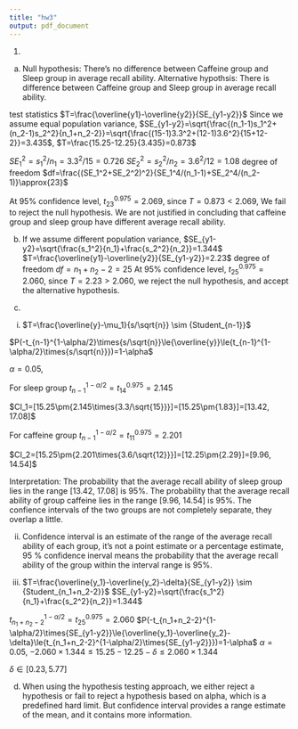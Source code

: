 ---
title: "hw3"
output: pdf_document
---

1.
(a)
Null hypothesis: There's no difference between Caffeine group and Sleep group in average recall ability.
Alternative hypothsis: There is difference between Caffeine group and Sleep group in average recall ability.

test statistics $T=\frac{\overline{y1}-\overline{y2}}{SE_{y1-y2}}$
Since we assume equal population variance, 
$SE_{y1-y2}=\sqrt{\frac{(n_1-1)s_1^2+(n_2-1)s_2^2}{n_1+n_2-2}}=\sqrt{\frac{(15-1)3.3^2+(12-1)3.6^2}{15+12-2}}=3.435$, $T=\frac{15.25-12.25}{3.435}=0.873$

$SE_1^2=s_1^2/n_1=3.3^2/15=0.726$
$SE_2^2=s_2^2/n_2=3.6^2/12=1.08$
degree of freedom $df=\frac{(SE_1^2+SE_2^2)^2}{SE_1^4/(n_1-1)+SE_2^4/(n_2-1)}\approx{23}$

At 95% confidence level, $t_{23}^{0.975}=2.069$, since $T=0.873<2.069$, We fail to reject the null hypothesis.
We are not justified in concluding that caffeine group and sleep group have different average recall ability.

(b)
If we assume different population variance,
$SE_{y1-y2}=\sqrt{\frac{s_1^2}{n_1}+\frac{s_2^2}{n_2}}=1.344$
$T=\frac{\overline{y1}-\overline{y2}}{SE_{y1-y2}}=2.23$
degree of freedom $df=n_1+n_2-2=25$
At 95% confidence level, $t_{25}^{0.975}=2.060$, since $T=2.23>2.060$, we reject the null hypothesis, and accept the alternative hypothesis.

(c)
i) $T=\frac{\overline{y}-\mu_1}{s/\sqrt{n}} \sim {Student_{n-1}}$

$P(-t_{n-1}^{1-\alpha/2}\times{s/\sqrt{n}}\le{\overline{y}}\le{t_{n-1}^{1-\alpha/2}\times{s/\sqrt{n}}})=1-\alpha$

$\alpha=0.05$, 

For sleep group $t_{n-1}^{1-\alpha/2}=t_{14}^{0.975}=2.145$

$CI_1=[15.25\pm{2.145\times{3.3/\sqrt{15}}}]=[15.25\pm{1.83}]=[13.42, 17.08]$


For caffeine group $t_{n-1}^{1-\alpha/2}=t_{11}^{0.975}=2.201$

$CI_2=[15.25\pm{2.201\times{3.6/\sqrt{12}}}]=[12.25\pm{2.29}]=[9.96, 14.54]$

Interpretation: The probability that the average recall ability of sleep group lies in the range [13.42, 17.08] is 95%.
The probability that the average recall ability of group caffeine lies in the range [9.96, 14.54] is 95%.
The confience intervals of the two groups are not completely separate, they overlap a little.

ii)
Confidence interval is an estimate of the range of the average recall ability of each group, it's not a point estimate or a percentage estimate, 95 % confidence inerval means the probability that the average recall ability of the group within the interval range is 95%.

iii)
$T=\frac{\overline{y_1}-\overline{y_2}-\delta}{SE_{y1-y2}} \sim {Student_{n_1+n_2-2}}$
$SE_{y1-y2}=\sqrt{\frac{s_1^2}{n_1}+\frac{s_2^2}{n_2}}=1.344$

$t_{n_1+n_2-2}^{1-\alpha/2}=t_{25}^{0.975}=2.060$
$P(-t_{n_1+n_2-2}^{1-\alpha/2}\times{SE_{y1-y2}}\le{\overline{y_1}-\overline{y_2}-\delta}\le{t_{n_1+n_2-2}^{1-\alpha/2}\times{SE_{y1-y2}}})=1-\alpha$
$\alpha=0.05$,
$-2.060\times{1.344}\le{15.25-12.25-\delta}\le{2.060\times{1.344}}$

$\delta\in{[0.23, 5.77]}$

(d)
When using the hypothesis testing approach, we either reject a hypothesis or fail to reject a hypothesis based on alpha, which is a predefined hard limit. But confidence interval provides a range estimate of the mean, and it contains more information.


